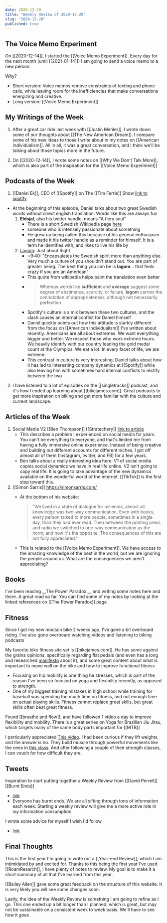 ```yaml
---
date: 2020-12-20
title: "Weekly Review of 2020-12-20"
slug: "2020-12-20"
published: true
---
```


## The Voice Memo Experiment
On [[2020-12-14]], I started the [[Voice Memo Experiment]]. Every day for the next month (until [[2021-01-14]]) I am going to send a voice memo to a new person.

Why?
- Short version: Voice memos remove constraints of texting and phone calls, while leaving room for the inefficiencies that make conversations energizing and creative. 
- Long version: [[Voice Memo Experiment]]

## My Writings of the Week

1. After a great car ride last week with [[Justin Mehler]], I wrote down some of our thoughts about [[The New American Dream]]. I compare some of his new ideas to those I write about in my notes on [[American Individualism]]. All in all, it was a great conversation, and I think we'll be talking about those topics more in the future. 

2. On [[2020-12-14]], I wrote some notes on [[Why We Don't Talk More]], which is also part of the inspiration for the [[Voice Memo Experiment]]

## Podcasts of the Week 
1. [[Daniel Ek]], CEO of [[Spotify]] on The [[Tim Ferris]] Show [link to spotify](https://open.spotify.com/episode/1fxjCxkkNEaMqJZeLzJ8c8?si=ZnCreUQsQh2nx70Y1KSUwg)
- At the beginning of this episode, Daniel talks about two great Swedish words without direct english translation. Words like this are always fun 
    1. **Eldsjal**, also his twitter handle, means "A fiery soul" 
        - There is a short Swedish Wikipedia page [here](https://sv.wikipedia.org/wiki/Eldsj%C3%A4l)
        - someone who is intensely passionate about something
        - He grew up being called this because of his general enthusiasm and made it his twitter handle as a reminder for himself. It is a term he identifies with, and likes to live his life by 
    2. [Lagom](https://en.wikipedia.org/wiki/Lagom): Just about Right 
        - ~9:40: "Encapsulates the Swedish spirit more than anything else. Very much a culture of you shouldn't stand out. You are part of greater being. The best thing you can be is **lagom**... that feels crazy if you are an American"
        - This quote from wikipedia helps paint the translation even better 
        - > Whereas words like __sufficient__ and __average__ suggest some degree of abstinence, scarcity, or failure, __lagom__ carries the connotation of appropriateness, although not necessarily perfection
        - Spotify's culture is a mix between these two cultures, and the clash causes an internal conflict for Daniel himself 
        - Daniel quickly points out how this attitude is starkly different from the focus on [[American Individualism]] I've written about recently. Americans are all about extremes. We want everything bigger and better. We respect those who work extreme hours. We heavily identify with our country leading the gold medal count at the Olympics. We eat a lot. In every facet of life, we are extreme. 
        - This contrast in culture is very interesting. Daniel talks about how it has led to interesting company dynamics at [[Spotify]] while also leaving him with sometimes hard internal conflicts to rectify between the two 

2. I have listened to a lot of episodes on the [[singletracks]] podcast, and it's how I ended up learning about [[bikejames.com]]. Great podcasts to get more inspiration on biking and get more familiar with the culture and current landscape. 

## Articles of the Week
1. Social Media V2 [[Ben Thompson]] [[Stratechery]] [link to article](https://stratechery.com/2020/social-networking-2-0/)
    - This describes a problem I experienced on social media for years. You can't be everything to everyone, and that's limited me from having a fully immersive online experience. Instead of being creative and building out different accounts for different niches, I got off almost all of them (Instagram, twitter, and FB) for a few years. 
    - Ben talks about a really interesting idea here: V1 of social media copies social dynamics we have in real life online. V2 isn't going to copy real life. It is going to take advantage of the new dynamics available on the wonderful world of the internet. [[TikTok]] is the first step toward this. 
2. [[Simon Sarris]] https://simonsarris.com/
    - At the bottom of his website: 

        > "We lived in a state of dialogue for millennia, almost all knowledge was two-way communication. Even with books, every person talked to more people, sometimes in a single day, than they had ever read. Then between the printing press and radio we switched to one-way communication as the norm, and now it's the opposite. The consequences of this are not fully appreciated."

    - This is related to the [[Voice Memo Experiment]]. We have access to the amazing knowledge of the best in the world, but we are ignoring the people around us. What are the consequences we aren't appreciating? 

## Books
I've been reading __The Power Paradox __ and writing some notes here and there. A great read so far. You can find some of my notes by looking at the linked references on [[The Power Paradox]] page

## Fitness
Since I got my new moutain bike 2 weeks ago, I've gone a bit overboard riding. I've also gone overboard watching videos and listening to biking podcasts

My favorite bike fitness site yet is [[bikejames.com]]. He has some against the grains opinions, specifically regarding flat pedals (and even has a long and researched [manifesto](https://www.bikejames.com/strength/the-flat-pedal-revolution-manifesto-how-to-improve-your-riding-with-flat-pedals/) about it), and some great content about what is important to move well on the bike and how to improve functional fitness
- Focusing on hip mobility is one thing he stresses, which is part of the reason I've been so focused on yoga and flexibility recently, as opposed to strength. 
- One of my biggest training mistakes in high school while training for baseball was spending too much time on fitness, and not enough time on actual playing skills. Fitness cannot replace great skills, but great skills often beat great fitness. 

Found [[breathe and flow]], and have followed 1 video a day to improve flexibility and mobility. There is a great series on Yoga for Brazilian Jiu Jitsu, which targets many of the same body parts important for [[MTB]] 

I particularly appreciated [This video](https://www.youtube.com/watch?v=u3atY160Po4). I had been curious if they lift weights, and the answer is no. They build muscle through powerful movements like the ones in [this class](https://www.youtube.com/watch?v=OHNNfNHxapc&feature=youtu.be). And after following a couple of their strength classes, I can vouch for how difficult they are. 

## Tweets
Inspiration to start putting together a Weekly Review from [[David Perrell]] [[Burnt Ends]]
- [link](https://twitter.com/nathanbarry/status/1339224002225692673?s=20)
- Everyone has burnt ends. We are all sifting through tons of information each week. Starting a weekly review will give me a more active role in my information consumption

I wrote some advice for myself I wish I'd follow
- [link](https://twitter.com/nicktorba/status/1339781681016950784?s=20)

## Final Thoughts
This is the first year I'm going to write out a [[Year-end Review]], which I am intimidated by and excited for. Thanks to this being the first year I've used [[RoamResarch]], I have plenty of notes to review. My goal is to make it a short summary of all that I've learned from this year. 

[[Bailey Allen]] gave some great feedback on the structure of this website. It is very likely you will see some changes soon. 

Lastly, the idea of the Weekly Review is something I am going to refine as I go. This one ended up a bit longer than I planned, which is great, but may not be sustainable on a consistent week to week basis. We'll have to see how it goes 
